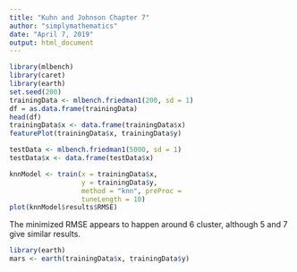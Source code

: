 ```yaml
---
title: "Kuhn and Johnson Chapter 7"
author: "simplymathematics"
date: "April 7, 2019"
output: html_document
---
```


```r
library(mlbench)
library(caret)
library(earth)
set.seed(200)
trainingData <- mlbench.friedman1(200, sd = 1)
df = as.data.frame(trainingData)
head(df)
trainingData$x <- data.frame(trainingData$x)
featurePlot(trainingData$x, trainingData$y)
```

```r
testData <- mlbench.friedman1(5000, sd = 1)
testData$x <- data.frame(testData$x)

```

```r
knnModel <- train(x = trainingData$x, 
                  y = trainingData$y, 
                  method = "knn", preProc =                             c("center", "scale"), 
                  tuneLength = 10)
plot(knnModel$results$RMSE)
```
The minimized RMSE appears to happen around 6 cluster, although 5 and 7 give similar results.

```r
library(earth)
mars <- earth(trainingData$x, trainingData$y)
```


